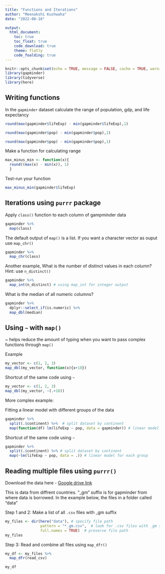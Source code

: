 ```yaml
---
title: "Functions and Iterations"
author: "Meenakshi Kushwaha"
date: "2022-08-18"

output: 
  html_document:
    toc: true
    toc_float: true
    code_download: true
    theme: flatly
    code_foalding: true
---
```


```r
knitr::opts_chunk$set(echo = TRUE, message = FALSE, cache = TRUE, warning = FALSE)
library(gapminder)
library(tidyverse)
library(here)
```

## Writing functions
In the `gapminder` dataset calculate the range of population, gdp, and life expectancy

```r
round(max(gapminder$lifeExp) - min(gapminder$lifeExp),1)

round(max(gapminder$pop) - min(gapminder$pop),1)

round(max(gapminder$pop) - min(gapminder$pop),1)
```

Make a function for calculating range
```r
max_minus_min <- function(x){
  round((max(x) - min(x)), 1)
  }
```

Test-run your function
```r
max_minus_min(gapminder$lifeExp)
```

## Iterations using `purrr` package

Apply `class()` function to each column of gampminder data

```r
gapminder %>% 
  map(class)

```

The default output of `map()` is a list. If you want a character vector as ouput use `map_chr()`

```r
gapminder %>% 
  map_chr(class)
```

Another example, What is the number of distinct values in each column? 
Hint: use `n_distinct()`

```r
gapminder %>% 
  map_int(n_distinct) # using map_int for integer output
```

What is the median of all numeric columns?
```r
gapminder %>% 
  dplyr::select_if(is.numeric) %>% 
  map_dbl(median)
```

## Using `~` with `map()`

~ helps reduce the amount of typing when you want to pass complex functions through `map()`

Example
```r
my_vector <- c(1, 2, 3)
map_dbl(my_vector, function(x){x+10})
```

Shortcut of the same code using `~`
```r
my_vector <- c(1, 2, 3)
map_dbl(my_vector, ~(.+10))
```

More complex example:

Fitting a linear model with different groups of the data

```r
gapminder %>% 
  split(.$continent) %>%  # split dataset by continent
  map(function(df) lm(lifeExp ~ pop, data = gapminder)) # linear model for each group
```

Shortcut of the same code using `~`

```r
gapminder %>% 
  split(.$continent) %>% # split dataset by continent
  map(~lm(lifeExp ~ pop, data = .)) # linear model for each group
```

## Reading multiple files using `purrr()`
Download the data here - [Google drive link](https://drive.google.com/drive/folders/1X54HsJUWnx9kAKYoTdceePoEP1139bKN?usp=sharing)

This is data from diffrent countries. "_gm" suffix is for gapminder from where data is borrowed. In the example below, the files in a folder called "data"


Step 1 and 2: Make a list of all `.csv` files with _gm suffix
```r
my_files <- dir(here("data"), # specify file path
                pattern = "*_gm.csv",  # look for .csv files with _gm suffix
                full.names = TRUE)  # preserve file path
my_files
```

Step 3: Read and combine all files using `map_dfr()`
```r

my_df <- my_files %>% 
  map_dfr(read_csv) 

my_df
```

